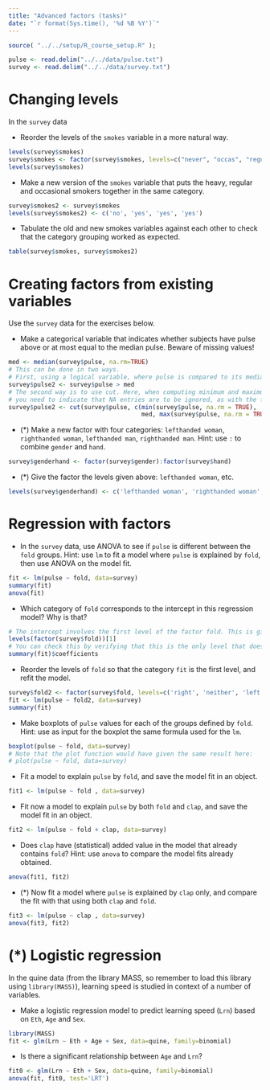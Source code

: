---
title: "Advanced factors (tasks)"
date: "`r format(Sys.time(), '%d %B %Y')`"
---

```{r setup, include=FALSE}
source( "../../setup/R_course_setup.R" );
```

```{r echo=FALSE}
pulse <- read.delim("../../data/pulse.txt")
survey <- read.delim("../../data/survey.txt")
```


# Changing levels {#levels}

In the `survey` data

- Reorder the levels of the `smokes` variable in a more natural way.

```{r}
levels(survey$smokes)
survey$smokes <- factor(survey$smokes, levels=c("never", "occas", "regul", "heavy"))
levels(survey$smokes)
```

- Make a new version of the `smokes` variable that puts the heavy, regular and occasional smokers together in the same category.

```{r}
survey$smokes2 <- survey$smokes
levels(survey$smokes2) <- c('no', 'yes', 'yes', 'yes')
```

- Tabulate the old and new smokes variables against each other to check that the category grouping worked as expected.

```{r}
table(survey$smokes, survey$smokes2)
```


# Creating factors from existing variables

Use the `survey` data for the exercises below.

- Make a categorical variable that indicates whether subjects have pulse above or at most equal to the median pulse. Beware of missing values!

```{r}
med <- median(survey$pulse, na.rm=TRUE)
# This can be done in two ways. 
# First, using a logical variable, where pulse is compared to its median
survey$pulse2 <- survey$pulse > med
# The second way is to use cut. Here, when computing minimum and maximum,
# you need to indicate that NA entries are to be ignored, as with the function to compute the median
survey$pulse2 <- cut(survey$pulse, c(min(survey$pulse, na.rm = TRUE), 
                                     med, max(survey$pulse, na.rm = TRUE)))
```

- (*) Make a new factor with four categories: `lefthanded woman`, `righthanded woman`, `lefthanded man`, `righthanded man`. Hint: use `:` to combine `gender` and `hand`.

```{r}
survey$genderhand <- factor(survey$gender):factor(survey$hand)
```

- (*) Give the factor the levels given above: `lefthanded woman`, etc.
```{r}
levels(survey$genderhand) <- c('lefthanded woman', 'righthanded woman', 'lefthanded man', 'righthanded man')
```


# Regression with factors {#anova}

- In the `survey` data, use ANOVA to see if `pulse` is different between the `fold` groups. Hint: use `lm` to fit a model where `pulse` is explained by `fold`, then use ANOVA on the model fit.

```{r}
fit <- lm(pulse ~ fold, data=survey)
summary(fit)
anova(fit)
```

- Which category of `fold` corresponds to the intercept in this regression model? Why is that?

```{r}
# The intercept involves the first level of the factor fold. This is given below:
levels(factor(survey$fold))[1]
# You can check this by verifying that this is the only level that does not appear explicitly in the coefficients table of the model fit summary:
summary(fit)$coefficients
```


- Reorder the levels of `fold` so that the category `fit` is the first level, and refit the model. 

```{r}
survey$fold2 <- factor(survey$fold, levels=c('right', 'neither', 'left'))
fit <- lm(pulse ~ fold2, data=survey)
summary(fit)
```

- Make boxplots of `pulse` values for each of the groups defined by `fold`. Hint: use as input for the boxplot the same formula used for the `lm`.

```{r}
boxplot(pulse ~ fold, data=survey)
# Note that the plot function would have given the same result here:
# plot(pulse ~ fold, data=survey)
```

- Fit a model to explain `pulse` by `fold`, and save the model fit in an object.


```{r}
fit1 <- lm(pulse ~ fold , data=survey)
```

- Fit now a model to explain `pulse` by both `fold` and `clap`, and save the model fit in an object. 

```{r}
fit2 <- lm(pulse ~ fold + clap, data=survey)
```

- Does `clap` have (statistical) added value in the model that already contains `fold`? Hint: use `anova` to compare the model fits already obtained.

```{r}
anova(fit1, fit2)
```


- (*) Now fit a model where `pulse` is explained by  `clap` only, and compare the fit with that using both `clap` and `fold`.  

```{r}
fit3 <- lm(pulse ~ clap , data=survey)
anova(fit3, fit2)
```


# (*) Logistic regression

In the quine data (from the library MASS, so remember to load this library using `library(MASS)`),  learning speed is studied in context of a number of variables.

- Make a logistic regression model to predict learning speed (`Lrn`) based on `Eth`, `Age` and `Sex`.

```{r}
library(MASS)
fit <- glm(Lrn ~ Eth + Age + Sex, data=quine, family=binomial)
```

- Is there a significant relationship between `Age` and `Lrn`?
  
```{r}
fit0 <- glm(Lrn ~ Eth + Sex, data=quine, family=binomial)
anova(fit, fit0, test='LRT')
```

